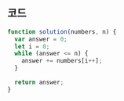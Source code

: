 ## 코드

```js
function solution(numbers, n) {
  var answer = 0;
  let i = 0;
  while (answer <= n) {
    answer += numbers[i++];
  }

  return answer;
}
```

